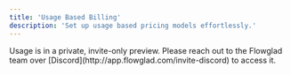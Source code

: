 ```yaml
---
title: 'Usage Based Billing'
description: 'Set up usage based pricing models effortlessly.'
---
```


<Note>
Usage is in a private, invite-only preview. Please reach out to the Flowglad team over [Discord](http://app.flowglad.com/invite-discord) to access it.
</Note>

